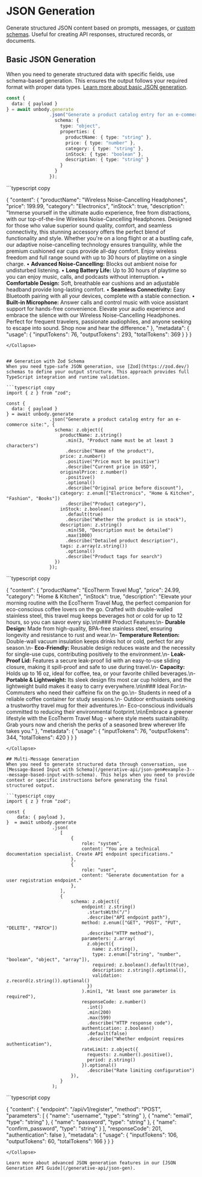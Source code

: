 
# JSON Generation

Generate structured JSON content based on prompts, messages, or [custom schemas](/project-configurations/custom-schemas). Useful for creating API responses, structured records, or documents.

## Basic JSON Generation
When you need to generate structured data with specific fields, use schema-based generation. This ensures the output follows your required format with proper data types. [Learn more about basic JSON generation](/generative-api/json-gen#example-1---prompt-with-plain-schema).

```typescript copy
const {
  data: { payload }
} = await unbody.generate
                .json("Generate a product catalog entry for an e-commerce site:", {
                  schema: {
                    type: "object",
                    properties: {
                      productName: { type: "string" },
                      price: { type: "number" },
                      category: { type: "string" },
                      inStock: { type: "boolean" },
                      description: { type: "string" }
                    }
                  }
                });
```

<Collapse title="Response">
```typescript copy

{
    "content": {
        "productName": "Wireless Noise-Cancelling Headphones",
        "price": 199.99,
        "category": "Electronics",
        "inStock": true,
        "description": "Immerse yourself in the ultimate audio experience, free from distractions, with our top-of-the-line Wireless Noise-Cancelling Headphones. Designed for those who value superior sound quality, comfort, and seamless connectivity, this stunning accessory offers the perfect blend of functionality and style. Whether you're on a long flight or at a bustling cafe, our adaptive noise-cancelling technology ensures tranquility, while the premium cushioned ear cups provide all-day comfort. Enjoy wireless freedom and full range sound with up to 30 hours of playtime on a single charge. • **Advanced Noise-Cancelling:** Blocks out ambient noise for undisturbed listening. • **Long Battery Life:** Up to 30 hours of playtime so you can enjoy music, calls, and podcasts without interruption. • **Comfortable Design:** Soft, breathable ear cushions and an adjustable headband provide long-lasting comfort. • **Seamless Connectivity:** Easy Bluetooth pairing with all your devices, complete with a stable connection. • **Built-in Microphone:** Answer calls and control music with voice assistant support for hands-free convenience. Elevate your audio experience and embrace the silence with our Wireless Noise-Cancelling Headphones. Perfect for frequent travelers, passionate audiophiles, and anyone seeking to escape into sound. Shop now and hear the difference."
    },
    "metadata": {
        "usage": {
            "inputTokens": 76,
            "outputTokens": 293,
            "totalTokens": 369
        }
    }
}
```
</Collapse>


## Generation with Zod Schema
When you need type-safe JSON generation, use [Zod](https://zod.dev/) schemas to define your output structure. This approach provides full TypeScript integration and runtime validation.

```typescript copy
import { z } from "zod";

const {
  data: { payload }
} = await unbody.generate
                .json("Generate a product catalog entry for an e-commerce site:", {
                  schema: z.object({
                    productName: z.string()
                      .min(3, "Product name must be at least 3 characters")
                      .describe("Name of the product"),
                    price: z.number()
                      .positive("Price must be positive")
                      .describe("Current price in USD"),
                    originalPrice: z.number()
                      .positive()
                      .optional()
                      .describe("Original price before discount"),
                    category: z.enum(["Electronics", "Home & Kitchen", "Fashion", "Books"])
                      .describe("Product category"),
                    inStock: z.boolean()
                      .default(true)
                      .describe("Whether the product is in stock"),
                    description: z.string()
                      .min(50, "Description must be detailed")
                      .max(1000)
                      .describe("Detailed product description"),
                    tags: z.array(z.string())
                      .optional()
                      .describe("Product tags for search")
                  })
                });
```


<Collapse title="Response">
```typescript copy

{
    "content": {
        "productName": "EcoTherm Travel Mug",
        "price": 24.99,
        "category": "Home & Kitchen",
        "inStock": true,
        "description": "Elevate your morning routine with the EcoTherm Travel Mug, the perfect companion for eco-conscious coffee lovers on the go. Crafted with double-walled stainless steel, this travel mug keeps beverages hot or cold for up to 12 hours, so you can savor every sip.\n\n### Product Features:\n- **Durable Design:** Made from high-quality, BPA-free stainless steel, ensuring longevity and resistance to rust and wear.\n- **Temperature Retention:** Double-wall vacuum insulation keeps drinks hot or cold, perfect for any season.\n- **Eco-Friendly:** Reusable design reduces waste and the necessity for single-use cups, contributing positively to the environment.\n- **Leak-Proof Lid:** Features a secure leak-proof lid with an easy-to-use sliding closure, making it spill-proof and safe to use during travel.\n- **Capacity:** Holds up to 16 oz, ideal for coffee, tea, or your favorite chilled beverages.\n- **Portable & Lightweight:** Its sleek design fits most car cup holders, and the lightweight build makes it easy to carry everywhere.\n\n### Ideal For:\n- Commuters who need their caffeine fix on the go.\n- Students in need of a reliable coffee container for study sessions.\n- Outdoor enthusiasts seeking a trustworthy travel mug for their adventures.\n- Eco-conscious individuals committed to reducing their environmental footprint.\n\nEmbrace a greener lifestyle with the EcoTherm Travel Mug - where style meets sustainability. Grab yours now and cherish the perks of a seasoned brew wherever life takes you."
    },
    "metadata": {
        "usage": {
            "inputTokens": 76,
            "outputTokens": 344,
            "totalTokens": 420
        }
    }
}
```
</Collapse>

## Multi-Message Generation
When you need to generate structured data through conversation, use [Message-Based Input with Schema](/generative-api/json-gen#example-3---message-based-input-with-schema). This helps when you need to provide context or specific instructions before generating the final structured output.

```typescript copy
import { z } from "zod";

const {
    data: { payload },
}  = await unbody.generate
                 .json(
                    [
                        {
                            role: "system",
                            content: "You are a technical documentation specialist. Create API endpoint specifications."
                        },
                        { 
                            role: "user", 
                            content: "Generate documentation for a user registration endpoint." 
                        },
                    ],
                    {
                        schema: z.object({
                            endpoint: z.string()
                              .startsWith("/")
                              .describe("API endpoint path"),
                            method: z.enum(["GET", "POST", "PUT", "DELETE", "PATCH"])
                              .describe("HTTP method"),
                            parameters: z.array(
                              z.object({
                                name: z.string(),
                                type: z.enum(["string", "number", "boolean", "object", "array"]),
                                required: z.boolean().default(true),
                                description: z.string().optional(),
                                validation: z.record(z.string()).optional()
                              })
                            ).min(1, "At least one parameter is required"),
                            responseCode: z.number()
                              .int()
                              .min(200)
                              .max(599)
                              .describe("HTTP response code"),
                            authentication: z.boolean()
                              .default(false)
                              .describe("Whether endpoint requires authentication"),
                            rateLimit: z.object({
                              requests: z.number().positive(),
                              period: z.string()
                            }).optional()
                              .describe("Rate limiting configuration")
                        }),
                    }
                 );
```
<Collapse title="Response">
```typescript copy

{
    "content": {
        "endpoint": "/api/v1/register",
        "method": "POST",
        "parameters": [
            {
                "name": "username",
                "type": "string"
            },
            {
                "name": "email",
                "type": "string"
            },
            {
                "name": "password",
                "type": "string"
            },
            {
                "name": "confirm_password",
                "type": "string"
            }
        ],
        "responseCode": 201,
        "authentication": false
    },
    "metadata": {
        "usage": {
            "inputTokens": 106,
            "outputTokens": 60,
            "totalTokens": 166
        }
    }
}
```
</Collapse>

Learn more about advanced JSON generation features in our [JSON Generation API Guide](/generative-api/json-gen).